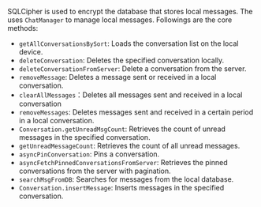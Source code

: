 <PlatformWrapper platform="android">

SQLCipher is used to encrypt the database that stores local messages. The <Vg k="CHAT_SDK"/> uses `ChatManager` to manage local messages. Followings are the core methods:

- `getAllConversationsBySort`: Loads the conversation list on the local device.
- `deleteConversation`: Deletes the specified conversation locally.
- `deleteConversationFromServer`: Delete a conversation from the server.
- `removeMessage`: Deletes a message sent or received in a local conversation.
- `clearAllMessages`：Deletes all messages sent and received in a local conversation
- `removeMessages`: Deletes messages sent and received in a certain period in a local conversation.
- `Conversation.getUnreadMsgCount`: Retrieves the count of unread messages in the specified conversation.
- `getUnreadMessageCount`: Retrieves the count of all unread messages.
- `asyncPinConversation`: Pins a conversation.
- `asyncFetchPinnedConversationsFromServer`: Retrieves the pinned conversations from the server with pagination.
- `searchMsgFromDB`: Searches for messages from the local database.
- `Conversation.insertMessage`: Inserts messages in the specified conversation.

</PlatformWrapper>
